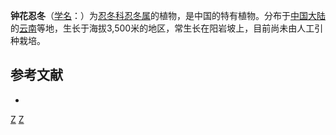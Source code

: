 {{Speciesbox 
| genus = Lonicera
| species = codonantha
| authority = Rehd.
}}

'''钟花忍冬'''（[[学名|学名]]：{{lang|la|''Lonicera codonantha''}}）为[[忍冬科|忍冬科]][[忍冬属|忍冬属]]的植物，是中国的特有植物。分布于[[中国大陆|中国大陆]]的[[云南|云南]]等地，生长于海拔3,500米的地区，常生长在阳岩坡上，目前尚未由人工引种栽培。

== 参考文献 ==
<div class="references-small">
* {{cite web| url =http://www.bioinfo.cn/db05/KmzwSpecies.php?action=view&id=3500| title =钟花忍冬| work =《中国高等植物数据库全库》| publisher =中国科学院微生物研究所| author =昆明植物研究所| accessdate =2009-02-24| deadurl =yes| archiveurl =https://web.archive.org/web/20160305065546/http://www.bioinfo.cn/db05/KmzwSpecies.php?action=view&id=3500| archivedate =2016-03-05}}
</div>
{{Taxonbar|from=Q15226552}}

[[Category:忍冬属|Z]]
[[Category:中國特有植物|Z]]